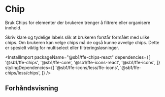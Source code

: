 
<Meta of={ChipStories} />

# Chip

Bruk Chips for elementer der brukeren trenger å filtrere eller organisere innhold.

Skriv klare og tydelige labels slik at brukeren forstår formålet med ulike chips.
Om brukeren kan velge chips må de også kunne avvelge chips. Dette er spesielt viktig for multiselect eller filtreringsløsninger.

<InstallImport
    packageName="@sb1/ffe-chips-react"
    dependencies={[
        '@sb1/ffe-chips',
        '@sb1/ffe-core',
        '@sb1/ffe-icons-react',
        '@sb1/ffe-icons',
    ]}
    stylingDependencies={[
        '@sb1/ffe-icons/less/ffe-icons',
        '@sb1/ffe-chips/less/chips',
    ]}
/>

## Forhåndsvisning

<Canvas of={ChipStories.Standard} />
<Controls of={ChipStories.Standard} />
